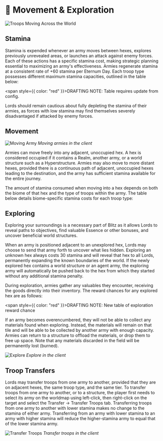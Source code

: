 
# 🧭 Movement & Exploration

<img src="/images/covers/04.png" alt="Troops Moving Across the World" className="w-full rounded-lg my-6" />

## Stamina

Stamina is expended whenever an army moves between hexes, explores previously unrevealed areas, or launches an attack
against enemy forces. Each of these actions has a specific stamina cost, making strategic planning essential to
maximizing an army's effectiveness. Armies regenerate stamina at a consistent rate of +60 stamina per Eternum Day. Each
troop type possesses different maximum stamina capacities, outlined in the table below:

<span style={{ color: "red" }}>DRAFTING NOTE: Table requires update from config.</span>

<TroopMovementTable />

Lords should remain cautious about fully depleting the stamina of their armies, as forces with low stamina may find
themselves severely disadvantaged if attacked by enemy forces.

## Movement

<div style={{ display: "flex", flexDirection: "column", alignItems: "center" }}>
  <img src="/gifs/moving-army.gif" alt="Moving Army" />
  <em>Moving armies in the client</em>
</div>

Armies can move freely into any adjacent, unoccupied hex. A hex is considered occupied if it contains a
Realm, another army, or a world structure such as a Hyperstructure. Armies may also
move to more distant hexes, provided there is a continuous path of adjacent, unoccupied hexes leading to the
destination, and the army has sufficient stamina available for the entire journey.

The amount of stamina consumed when moving into a hex depends on both the biome of that hex and the type of troops
within the army. The table below details biome-specific stamina costs for each troop type:

<BiomeStamina />

## Exploring

Exploring your surroundings is a necessary part of Blitz as it allows Lords to reveal paths to objectives, find valuable 
Essence or other bonuses, and uncover beneficial world structures.

When an army is positioned adjacent to an unexplored hex, Lords may choose to send that army forth to uncover what lies
hidden. Exploring an unknown hex always costs 30 stamina and will reveal that hex to all Lords, permanently expanding
the known boundaries of the world. If the newly explored hex contains a world structure or an agent army, the exploring army will automatically be pushed
back to the hex from which they started without any additional stamina penalty. 

During exploration, armies gather any valuables they encounter, receiving the goods directly into their inventory. The reward chances for any explored hex are as follows:

<span style={{ color: "red" }}>DRAFTING NOTE: New table of exploration reward chance</span>

If an army becomes overencumbered, they will not be able to collect any materials found when exploring. Instead, the materials will remain on that tile and will be able 
to be collected by another army with enough capacity. Armies can return to a structure to offload the materials, or drop them to free up space. Note that any materials 
discarded in the field will be permanently lost (burned).

<div style={{ display: "flex", flexDirection: "column", alignItems: "center" }}>
  <img src="/gifs/explore.gif" alt="Explore" />
  <em>Explore in the client</em>
</div>

## Troop Transfers

Lords may transfer troops from one army to another, provided that they are on adjacent hexes, the same troop type, and
the same tier. To transfer troops from one army to another, or to a structure, the player first needs to select its army
on the worldmap using left-click, then right-click on the target and select the Transfer -> Transfer Troops tab.
Transferring troops from one army to another with lower stamina makes no change to the stamina of either army.
Transferring from an army with lower stamina to an army with higher stamina will reduce the higher-stamina army to equal
that of the lower stamina army.

<div style={{ display: "flex", flexDirection: "column", alignItems: "center" }}>
  <img src="/gifs/transfer-troops.gif" alt="Transfer Troops" />
  <em>Transfer troops in the client</em>
</div>
